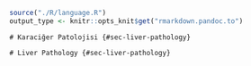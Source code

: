 
```r
source("./R/language.R")
output_type <- knitr::opts_knit$get("rmarkdown.pandoc.to")
```


```asis
# Karaciğer Patolojisi {#sec-liver-pathology}
```


```asis
# Liver Pathology {#sec-liver-pathology}
```


